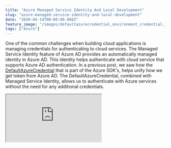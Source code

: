 ```yaml
---
title: "Azure Managed Service Identity And Local Development"
slug: "azure-managed-service-identity-and-local-development"
date: "2020-04-14T00:00:00.000Z"
feature_image: "/images/defaultazurecredential_environment_credential.jpg"
tags: ["Azure"]
---
```


One of the common challenges when building cloud applications is managing credentials for authenticating to cloud services. The Managed Service Identity feature of Azure AD provides an automatically managed identity in Azure AD. This identity helps authenticate with cloud service that supports Azure AD authentication. In a previous post, we saw how the [DefaultAzureCredential](/posts/defaultazurecredential-from-azure-sdk/) that is part of the Azure SDK's, helps unify how we get token from Azure AD. The DefaultAzureCredential, combined with Managed Service Identity, allows us to authenticate with Azure services without the need for any additional credentials.

<iframe src="https://www.youtube.com/embed/GAcFnnPxGow" />

In this post, let us look at how to set up DefaultAzureCredential for the local development environment so that it can work seamlessly as with Managed Identity while on Azure infrastructure. On the local development machine, we can use two credential type to authenticate.

Using EnvironmentCredential
---------------------------

The EnvironmentCredential looks for the following environment variables to connect to the Azure AD application.

*   AZURE\_TENANT\_ID
*   AZURE\_CLIENT\_ID
*   AZURE\_CLIENT\_SECRET

_How do we get these values?_

In Azure Portal, under the Azure Active Directory -> App Registration, create a new application. Once created, from the Overview tab, get the Application (Client) Id and the Directory (Tenant) Id. Unde, the Certificates and Secrets, add a new Client secret, and use that for the Secret.

![](/images/defaultazurecredential_environment_credential.jpg)

Now that we have all the required values, lets set up the Environment Variables. You can do this either as part of your application itself or under the Windows Environment Variables.

**PRO TIP**: _Have a script file as part of the source code to set up such variables. Make sure the sensitive values are shared securely (and [not via the source control](/posts/keeping-sensitive-configuration-data-out-of-source-control/))_

If you want to set it from the source code, you can do something like below

    #if DEBUG
      var msiEnvironment = new MSIEnvironment();
      Configuration.Bind("MSIEnvironment", msiEnvironment);
      Environment.SetEnvironmentVariable("AZURE_TENANT_ID", msiEnvironment.TenantId);
      Environment.SetEnvironmentVariable("AZURE_CLIENT_ID", msiEnvironment.ClientId);
      Environment.SetEnvironmentVariable("AZURE_CLIENT_SECRET", msiEnvironment.ClientSecret);
    #endif
    

Add the sensitive configs to the [User Secrets](https://docs.microsoft.com/en-us/aspnet/core/security/app-secrets?view=aspnetcore-3.1&tabs=windows#json-structure-flattening-in-visual-studio) from Visual Studio so that you don't have to check them into source control.

When using DefaultAzureCredential to authenticate against resources like Key Vault, SQL Server, etc., you can create just one Azure AD application for the whole team and share the credentials around securely (use a [password manager](/posts/password-manager-get-one-if-you-havent-already/)).

Using SharedTokenCacheCredential
--------------------------------

DefaultAzureCredential can use the shared token credential from the IDE. In the case of Visual Studio, you can configure the account to use under Options -> Azure Service Authentication. By default, the accounts that you use to log in to Visual Studio does appear here. If you have multiple accounts configured, set the [SharedTokenCacheUsername](https://docs.microsoft.com/en-us/dotnet/api/azure.identity.defaultazurecredentialoptions.sharedtokencacheusername?view=azure-dotnet) property to specify the account to use.

In my case, I have my Hotmail address (associated with my Azure subscription) and my work address added to Visual Studio. However, when using my Hotmail account to access KeyVault or Graph API, I ran into this [issue](https://github.com/Azure/azure-sdk-for-net/issues/8658). Explicitly adding in a new user to my Azure AD and using that from Visual Studio resolved the issue.

> I ran into issues when using my Microsoft account, that I use to login to Azure account. Adding in a new user to Azure AD and using that from Visual Studio got it working.

![](/images/vs_azure_service_authentication.jpg)

When using this approach, you need to grant access for all members of your team explicitly to the resource that needs access and might cause some overhead.

I hope this helps you to get your local development environment working with DefaultAzureCredential and seamlessly access Azure resources even when running from your local development machine!